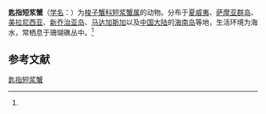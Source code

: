 {{Speciesbox
| name = 匙指短浆蟹
| status = 
| status_system = 
| image = 
| genus = Thalamita
| species = stephensoni
| authority = (Crosnier, 1962)<ref name='id11691'>{{cite web| url =http://www.bioinfo.cn/db05/BjdwSpecies.php?action=view&id=11691| title =匙指短浆蟹| work =《中国动物物种编目数据库》| publisher =中国科学院微生物研究所| author =中国科学院动物研究所| accessdate =2009-04-28| deadurl =yes| archiveurl =https://web.archive.org/web/20160305071817/http://www.bioinfo.cn/db05/BjdwSpecies.php?action=view&id=11691| archivedate =2016-03-05}}</ref>
}}

'''匙指短浆蟹'''（[[学名|学名]]：{{lang|la|''Thalamita stephensoni''}}）为[[梭子蟹科|梭子蟹科]][[短浆蟹属|短浆蟹属]]的动物。分布于[[夏威夷|夏威夷]]、[[萨摩亚群岛|萨摩亚群岛]]、[[美拉尼西亚|美拉尼西亚]]、[[新乔治亚岛|新乔治亚岛]]、[[马达加斯加|马达加斯加]]以及[[中国大陆|中国大陆]]的[[海南岛|海南岛]]等地，生活环境为海水，常栖息于珊瑚礁丛中。<ref name='id11691'/>

== 参考文献 ==
{{reflist}}

{{Wikispecies|Thalamita stephensoni}}
{{Taxonbar|from=Q4479386}}

[[Category:短浆蟹属|匙指短浆蟹]]


{{螃蟹小作品}}